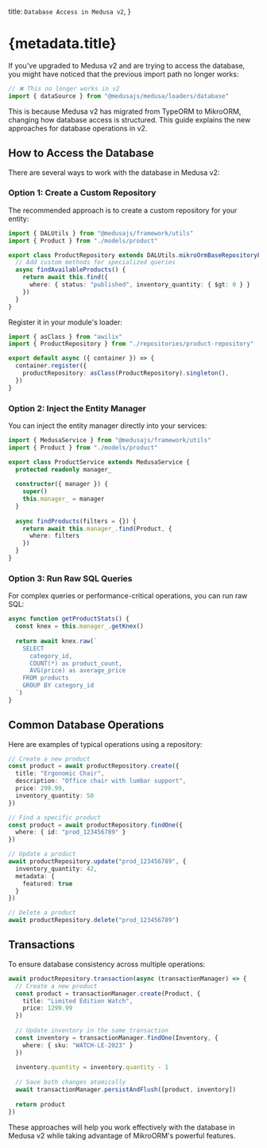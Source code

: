 
  title: `Database Access in Medusa v2`,
}

# {metadata.title}

If you've upgraded to Medusa v2 and are trying to access the database, you might have noticed that the previous import path no longer works:

```ts
// ❌ This no longer works in v2
import { dataSource } from "@medusajs/medusa/loaders/database"
```

This is because Medusa v2 has migrated from TypeORM to MikroORM, changing how database access is structured. This guide explains the new approaches for database operations in v2.

## How to Access the Database

There are several ways to work with the database in Medusa v2:

### Option 1: Create a Custom Repository

The recommended approach is to create a custom repository for your entity:

```ts
import { DALUtils } from "@medusajs/framework/utils"
import { Product } from "./models/product"

export class ProductRepository extends DALUtils.mikroOrmBaseRepositoryFactory(Product) {
  // Add custom methods for specialized queries
  async findAvailableProducts() {
    return await this.find({
      where: { status: "published", inventory_quantity: { $gt: 0 } }
    })
  }
}
```

Register it in your module's loader:

```ts
import { asClass } from "awilix"
import { ProductRepository } from "./repositories/product-repository"

export default async ({ container }) => {
  container.register({
    productRepository: asClass(ProductRepository).singleton(),
  })
}
```

### Option 2: Inject the Entity Manager

You can inject the entity manager directly into your services:

```ts
import { MedusaService } from "@medusajs/framework/utils"
import { Product } from "./models/product"

export class ProductService extends MedusaService {
  protected readonly manager_
  
  constructor({ manager }) {
    super()
    this.manager_ = manager
  }
  
  async findProducts(filters = {}) {
    return await this.manager_.find(Product, {
      where: filters
    })
  }
}
```

### Option 3: Run Raw SQL Queries

For complex queries or performance-critical operations, you can run raw SQL:

```ts
async function getProductStats() {
  const knex = this.manager_.getKnex()
  
  return await knex.raw(`
    SELECT 
      category_id, 
      COUNT(*) as product_count, 
      AVG(price) as average_price 
    FROM products 
    GROUP BY category_id
  `)
}
```

## Common Database Operations

Here are examples of typical operations using a repository:

```ts
// Create a new product
const product = await productRepository.create({
  title: "Ergonomic Chair",
  description: "Office chair with lumbar support",
  price: 299.99,
  inventory_quantity: 50
})

// Find a specific product
const product = await productRepository.findOne({
  where: { id: "prod_123456789" }
})

// Update a product
await productRepository.update("prod_123456789", {
  inventory_quantity: 42,
  metadata: {
    featured: true
  }
})

// Delete a product
await productRepository.delete("prod_123456789")
```

## Transactions

To ensure database consistency across multiple operations:

```ts
await productRepository.transaction(async (transactionManager) => {
  // Create a new product
  const product = transactionManager.create(Product, {
    title: "Limited Edition Watch",
    price: 1299.99
  })
  
  // Update inventory in the same transaction
  const inventory = transactionManager.findOne(Inventory, {
    where: { sku: "WATCH-LE-2023" }
  })
  
  inventory.quantity = inventory.quantity - 1
  
  // Save both changes atomically
  await transactionManager.persistAndFlush([product, inventory])
  
  return product
})
```

These approaches will help you work effectively with the database in Medusa v2 while taking advantage of MikroORM's powerful features. 
